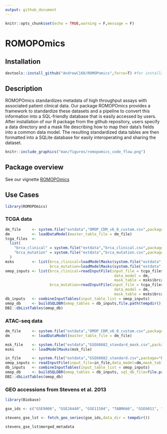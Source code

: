 ```yaml
---
output: github_document
---
```


```r
knitr::opts_chunk$set(echo = TRUE,warning = F,message = F)
```

# ROMOPOmics

## Installation

```r
devtools::install_github("AndrewC160/ROMOPomics",force=T) #for installation reference and not run
```

## Description

ROMOPOmics standardizes metadata of high throughput assays with associated patient clinical data. Our package ROMOPOmics provides a framework to standardize these datasets and a pipeline to convert this information into a SQL-friendly database that is easily accessed by users. After installation of our R package from the github repository, users specify a data directory and a mask file describing how to map their data's fields into a common data model. The resulting standardized data tables are then formatted into a SQLite database for easily interoperating and sharing the dataset.

```r
knitr::include_graphics("man/figures/romopomics_code_flow.png")
```

## Package overview

See our vignette [ROMOPOmics](https://github.com/AndrewC160/ROMOPOmics/blob/master/vignettes/ROMOPomics.Rmd)

## Use Cases

```r
library(ROMOPOmics)
```

### TCGA data

```r
dm_file     <- system.file("extdata","OMOP_CDM_v6_0_custom.csv",package="ROMOPOmics",mustWork = TRUE)
dm          <- loadDataModel(master_table_file = dm_file)
tcga_files  <- 
  list(
    "brca_clinical" = system.file("extdata","brca_clinical.csv",package="ROMOPOmics",mustWork = TRUE),
    "brca_mutation" = system.file("extdata","brca_mutation.csv",package="ROMOPOmics",mustWork = TRUE)
  )
msks        <- list(brca_clinical=loadModelMasks(system.file("extdata","brca_clinical_mask.csv",package="ROMOPOmics",mustWork = TRUE)),
                    brca_mutation=loadModelMasks(system.file("extdata","brca_mutation_mask.csv",package="ROMOPOmics",mustWork = TRUE)))
omop_inputs <- list(brca_clinical=readInputFile(input_file = tcga_files$brca_clinical,
                                                 data_model = dm,
                                                 mask_table = msks$brca_clinical),
                    brca_mutation=readInputFile(input_file = tcga_files$brca_mutation,
                                                 data_model = dm,
                                                 mask_table = msks$brca_mutation))
db_inputs   <- combineInputTables(input_table_list = omop_inputs)
omop_db     <- buildSQLDBR(omop_tables = db_inputs,file.path(tempdir(),"TCGA.sqlite"))
DBI::dbListTables(omop_db)
```

### ATAC-seq data

```r
dm_file     <- system.file("extdata","OMOP_CDM_v6_0_custom.csv",package="ROMOPOmics",mustWork = TRUE)
dm          <- loadDataModel(master_table_file = dm_file)

msk_file    <- system.file("extdata","GSE60682_standard_mask.csv",package="ROMOPOmics",mustWork = TRUE)
msks        <- loadModelMasks(msk_file)

in_file     <- system.file("extdata","GSE60682_standard.csv",package="ROMOPOmics",mustWork = TRUE)
omop_inputs <- readInputFile(input_file=in_file,data_model=dm,mask_table=msks,transpose_input_table = TRUE)
db_inputs   <- combineInputTables(input_table_list = omop_inputs)
omop_db     <- buildSQLDBR(omop_tables = db_inputs, sql_db_file=file.path(tempdir(),"GSE60682_sqlDB.sqlite"))
DBI::dbListTables(omop_db)
```

### GEO accessions from Stevens et al. 2013

```r

library(Biobase)

gse_ids <- c("GSE9006", "GSE26440", "GSE11504", "TABM666", "GSE6011", "GSE37721", "GSE20307", "GSE20436")

stevens_gse_lst <- fetch_geo_series(gse_ids,data_dir = tempdir())

stevens_gse_lst$merged_metadata

```

